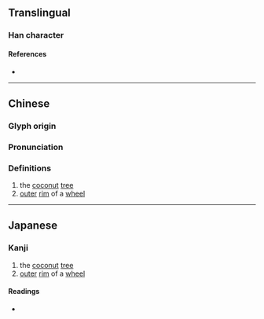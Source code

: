 {{character info/new}}
==Translingual==

===Han character===
{{Han char|rn=75|rad=木|as=04|sn=8|four=41940|canj=DMVH|ids=⿰木牙}}

====References====
* {{Han ref|kx=0515.120|dkj=14542|hdz=21167.060|uh=6792|ud=26514|bh=CCD6|bd=52438}}

----

==Chinese==
{{zh-forms}}

===Glyph origin===
{{Han etym}}

===Pronunciation===
{{zh-pron
|m=yá,yā
|c=ngaa4
|mc=y
|oc=y
|ma=
|cat=n
}}

===Definitions===
{{zh-hanzi}}

# the [[coconut]] [[tree]]
# [[outer]] [[rim]] of a [[wheel]]

----

==Japanese==

===Kanji===

{{ja-kanji|grade=|rs=木04}}

# the [[coconut]] [[tree]]
# [[outer]] [[rim]] of a [[wheel]]

====Readings====
* {{ja-readings
|on=や, が
}}